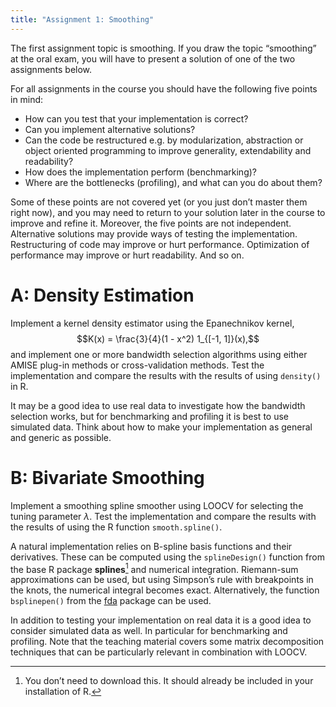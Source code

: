 ```yaml
---
title: "Assignment 1: Smoothing"
---
```


The first assignment topic is smoothing. If you draw the topic "smoothing" at the
oral exam, you will have to present a solution of one of the two assignments below.

For all assignments in the course you should have the following five points in mind:

* How can you test that your implementation is correct?
* Can you implement alternative solutions?
* Can the code be restructured e.g. by modularization, abstraction or
object oriented programming to improve generality, extendability and readability?
* How does the implementation perform (benchmarking)?
* Where are the bottlenecks (profiling), and what can you do about them?

Some of these points are not covered yet (or you just don't master them right now),
and you may need to return to your solution later in the course to improve and refine it. Moreover, the
five points are not independent. Alternative solutions may provide ways of testing the implementation.
Restructuring of code may improve or hurt performance. Optimization of performance may
improve or hurt readability. And so on.

# A: Density Estimation

Implement a kernel density estimator using the Epanechnikov kernel,
$$K(x) = \frac{3}{4}(1 - x^2) 1_{[-1, 1]}(x),$$
and implement one or more bandwidth selection algorithms using either AMISE
plug-in methods or cross-validation methods. Test
the implementation and compare the results with the results of using `density()` in R.

It may be a good idea to use real data to investigate how the bandwidth selection
works, but for benchmarking and profiling it is best to use simulated data.
Think about how to make your implementation as general and generic as possible.

# B: Bivariate Smoothing

Implement a smoothing spline smoother using LOOCV for selecting the tuning
parameter $\lambda$. Test the implementation and compare the results with the
results of using the R function `smooth.spline()`.

A natural implementation relies on B-spline basis functions and their derivatives.
These can be computed using the `splineDesign()` function from the base
R package **splines**^[You don't need to download this. It should already
be included in your installation of R.] and numerical integration.
Riemann-sum approximations can be used, but using Simpson's
rule with breakpoints in the knots, the numerical integral becomes exact.
Alternatively, the function `bsplinepen()` from the
[fda](https://CRAN.R-project.org/package=fda) package can be used.

In addition to testing your implementation on real data it is a good idea to
consider simulated data as well. In particular for benchmarking and profiling.
Note that the teaching material covers some matrix decomposition techniques
that can be particularly relevant in combination with LOOCV.
